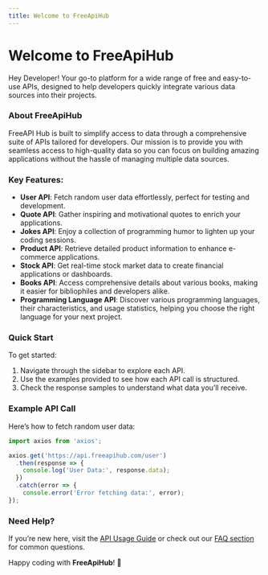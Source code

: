 ```yaml
---
title: Welcome to FreeApiHub
---
```


# Welcome to FreeApiHub

Hey Developer! Your go-to platform for a wide range of free and easy-to-use APIs, designed to help developers quickly integrate various data sources into their projects.

### About FreeApiHub

FreeAPI Hub is built to simplify access to data through a comprehensive suite of APIs tailored for developers. Our mission is to provide you with seamless access to high-quality data so you can focus on building amazing applications without the hassle of managing multiple data sources.

### Key Features:
- **User API**: Fetch random user data effortlessly, perfect for testing and development.
- **Quote API**: Gather inspiring and motivational quotes to enrich your applications.
- **Jokes API**: Enjoy a collection of programming humor to lighten up your coding sessions.
- **Product API**: Retrieve detailed product information to enhance e-commerce applications.
- **Stock API**: Get real-time stock market data to create financial applications or dashboards.
- **Books API**: Access comprehensive details about various books, making it easier for bibliophiles and developers alike.
- **Programming Language API**: Discover various programming languages, their characteristics, and usage statistics, helping you choose the right language for your next project.

### Quick Start

To get started:

1. Navigate through the sidebar to explore each API.
2. Use the examples provided to see how each API call is structured.
3. Check the response samples to understand what data you’ll receive.

### Example API Call

Here’s how to fetch random user data:

```javascript
import axios from 'axios';

axios.get('https://api.freeapihub.com/user')
  .then(response => {
    console.log('User Data:', response.data);
  })
  .catch(error => {
    console.error('Error fetching data:', error);
});
```

### Need Help?

If you’re new here, visit the [API Usage Guide](/docs/guide) or check out our [FAQ section](/docs/faq) for common questions.

Happy coding with **FreeApiHub**! 🚀
